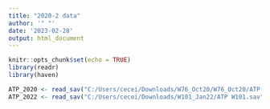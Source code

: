 ```yaml
---
title: "2020-2 data"
author: '" "'
date: '2023-02-28'
output: html_document
---
```


```r
knitr::opts_chunk$set(echo = TRUE)
library(readr)
library(haven)
```


```r
ATP_2020 <- read_sav("C:/Users/cecei/Downloads/W76_Oct20/W76_Oct20/ATP W76.sav")
ATP_2022 <- read_sav("C:/Users/cecei/Downloads/W101_Jan22/ATP W101.sav")
```

